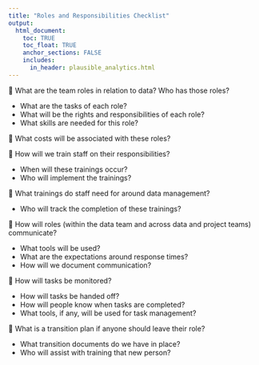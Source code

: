 ```yaml
---
title: "Roles and Responsibilities Checklist"
output: 
  html_document:
    toc: TRUE
    toc_float: TRUE
    anchor_sections: FALSE
    includes:
      in_header: plausible_analytics.html
---
```


🔲 What are the team roles in relation to data? Who has those roles?
  
  - What are the tasks of each role?
  - What will be the rights and responsibilities of each role?
  - What skills are needed for this role?
  
🔲 What costs will be associated with these roles?


🔲 How will we train staff on their responsibilities?
  
  - When will these trainings occur?  
  - Who will implement the trainings?  
  
🔲 What trainings do staff need for around data management?
  
  - Who will track the completion of these trainings?  
  
🔲 How will roles (within the data team and across data and project teams) communicate? 
  
  - What tools will be used?  
  - What are the expectations around response times?  
  - How will we document communication?  
  
🔲 How will tasks be monitored?

  - How will tasks be handed off?
  - How will people know when tasks are completed?
  - What tools, if any, will be used for task management?
  
🔲 What is a transition plan if anyone should leave their role?

  - What transition documents do we have in place?
  - Who will assist with training that new person?

